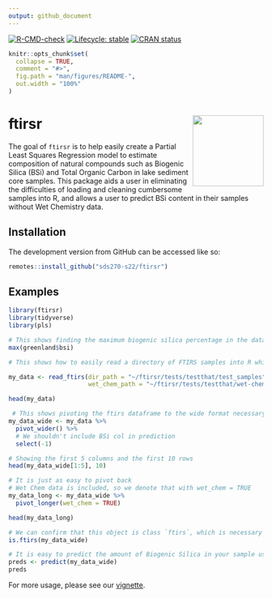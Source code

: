```yaml
---
output: github_document
---
```


<!-- README.md is generated from README.Rmd. Please edit that file -->
<!-- badges: start -->
[![R-CMD-check](https://github.com/sds270-s22/ftirsr/workflows/R-CMD-check/badge.svg)](https://github.com/sds270-s22/ftirsr/actions) [![Lifecycle: stable](https://img.shields.io/badge/lifecycle-stable-brightgreen.svg)](https://lifecycle.r-lib.org/articles/stages.html#stable)
[![CRAN status](https://www.r-pkg.org/badges/version/ftirsr)](https://CRAN.R-project.org/package=ftirsr)
<!-- badges: end -->
```r
knitr::opts_chunk$set(
  collapse = TRUE,
  comment = "#>",
  fig.path = "man/figures/README-",
  out.width = "100%"
)
```

# ftirsr <img src="./data-raw/Sticker/ftiRRRs.png" align="right" height=140/>


The goal of `ftirsr` is to help easily create a Partial Least Squares Regression model to estimate composition of natural compounds such as Biogenic Silica (BSi) and Total Organic Carbon in lake sediment core samples. This package aids a user in eliminating the difficulties of loading and cleaning cumbersome samples into R, and allows a user to predict BSi content in their samples without Wet Chemistry data.

## Installation

The development version from GitHub can be accessed like so:

``` r
remotes::install_github("sds270-s22/ftirsr")
```

## Examples

```r
library(ftirsr)
library(tidyverse)
library(pls)

# This shows finding the maximum biogenic silica percentage in the dataset
max(greenland$bsi)
```

```r
# This shows how to easily read a directory of FTIRS samples into R while attaching Wet Chemistry values and interpolating onto a vector of rounded wavenumbers for ease of interpretation

my_data <- read_ftirs(dir_path = "~/ftirsr/tests/testthat/test_samples",
                      wet_chem_path = "~/ftirsr/tests/testthat/wet-chem-data.csv")

head(my_data)
```


```r
 # This shows pivoting the ftirs dataframe to the wide format necessary to run in a PLS model
my_data_wide <- my_data %>%
  pivot_wider() %>%
  # We shouldn't include BSi col in prediction
  select(-1)

# Showing the first 5 columns and the first 10 rows
head(my_data_wide[1:5], 10)
```

```r
# It is just as easy to pivot back
# Wet Chem data is included, so we denote that with wet_chem = TRUE
my_data_long <- my_data_wide %>%
  pivot_longer(wet_chem = TRUE)

head(my_data_long)
```

```r
# We can confirm that this object is class `ftirs`, which is necessary to access methods, such as predict.ftirs()
is.ftirs(my_data_wide)
```

```r
# It is easy to predict the amount of Biogenic Silica in your sample using our model that is trained on 131 arctic lake sediment core samples
preds <- predict(my_data_wide)
preds
```

For more usage, please see our [vignette](https://github.com/sds270-s22/ftirsr/blob/main/vignettes/Vignette.Rmd).



